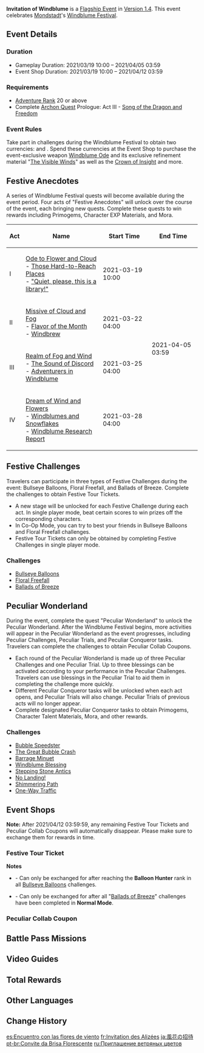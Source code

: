 {{Event Tabs
|subpage1 = Festive Challenges
|subpage2 = Peculiar Wonderland
}}
{{Event
|name              = Invitation of Windblume
|image             = Invitation of Windblume.png
|type              = In-Game
|group             = Flagship
|event             = Windblume Festival
|time_known        = yes
|time_start        = 2021-03-19 10:00:00
|time_end          = 2021-04-05 03:59:59
|link              = https://genshin.hoyoverse.com/en/news/detail/9371
|link2             = https://genshin.hoyoverse.com/en/news/detail/9439
|reward            = Windblume Ode
|rewardType        = Weapon
|hatnote           = {{About|the Flagship Event|other uses|Windblume Festival (Disambiguation)}}
}}

'''Invitation of Windblume''' is a [[Flagship Event]] in [[Version 1.4]]. This event celebrates [[Mondstadt]]'s [[Windblume Festival]].

==Event Details==
===Duration===
* Gameplay Duration: 2021/03/19 10:00 – 2021/04/05 03:59
* Event Shop Duration: 2021/03/19 10:00 – 2021/04/12 03:59

===Requirements===
*[[Adventure Rank]] 20 or above
*Complete [[Archon Quest]] Prologue: Act III - [[Song of the Dragon and Freedom]]

===Event Rules===
Take part in challenges during the Windblume Festival to obtain two currencies: {{Item|Festive Tour Ticket|20}} and {{Item|Peculiar Collab Coupon|20}}. Spend these currencies at the Event Shop to purchase the event-exclusive weapon [[Windblume Ode]] and its exclusive refinement material "[[The Visible Winds]]" as well as the [[Crown of Insight]] and more.

==Festive Anecdotes==
{{main|Invitation of Windblume/Story|l1=Story}}
A series of Windblume Festival quests will become available during the event period. Four acts of "Festive Anecdotes" will unlock over the course of the event, each bringing new quests. Complete these quests to win rewards including Primogems, Character EXP Materials, and Mora.
{| class="wikitable tdc1"
! Act !! Name !! Start Time !! End Time
|-
| I || [[Ode to Flower and Cloud]]<br>- [[Those Hard-to-Reach Places]]<br>- [["Quiet, please, this is a library!"]]|| 2021-03-19 10:00 || rowspan=4 | 2021-04-05 03:59
|-
| II || [[Missive of Cloud and Fog]]<br>- [[Flavor of the Month]]<br>- [[Windbrew]]|| 2021-03-22 04:00
|-
| III || [[Realm of Fog and Wind]]<br>- [[The Sound of Discord]]<br>- [[Adventurers in Windblume]] || 2021-03-25 04:00
|-
| IV || [[Dream of Wind and Flowers]]<br>- [[Windblumes and Snowflakes]]<br>- [[Windblume Research Report]] || 2021-03-28 04:00
|}

==Festive Challenges==
{{Main|Invitation of Windblume/Festive Challenges|l1=Festive Challenges}}
Travelers can participate in three types of Festive Challenges during the event: Bullseye Balloons, Floral Freefall, and Ballads of Breeze. Complete the challenges to obtain Festive Tour Tickets.
*A new stage will be unlocked for each Festive Challenge during each act. In single player mode, beat certain scores to win prizes off the corresponding characters.
*In Co-Op Mode, you can try to best your friends in Bullseye Balloons and Floral Freefall challenges.
*Festive Tour Tickets can only be obtained by completing Festive Challenges in single player mode.

===Challenges===
* [[Invitation of Windblume/Festive Challenges#Bullseye Balloons|Bullseye Balloons]]
* [[Invitation of Windblume/Festive Challenges#Floral Freefall|Floral Freefall]]
* [[Invitation of Windblume/Festive Challenges#Ballads of Breeze|Ballads of Breeze]]

==Peculiar Wonderland==
{{Main|Invitation of Windblume/Peculiar Wonderland|l1=Peculiar Wonderland}}
During the event, complete the quest "Peculiar Wonderland" to unlock the Peculiar Wonderland. After the Windblume Festival begins, more activities will appear in the Peculiar Wonderland as the event progresses, including Peculiar Challenges, Peculiar Trials, and Peculiar Conqueror tasks. Travelers can complete the challenges to obtain Peculiar Collab Coupons.
*Each round of the Peculiar Wonderland is made up of three Peculiar Challenges and one Peculiar Trial. Up to three blessings can be activated according to your performance in the Peculiar Challenges. Travelers can use blessings in the Peculiar Trial to aid them in completing the challenge more quickly.
*Different Peculiar Conqueror tasks will be unlocked when each act opens, and Peculiar Trials will also change. Peculiar Trials of previous acts will no longer appear.
*Complete designated Peculiar Conqueror tasks to obtain Primogems, Character Talent Materials, Mora, and other rewards.
===Challenges===
*[[Invitation of Windblume/Peculiar Wonderland#Bubble Speedster|Bubble Speedster]]
*[[Invitation of Windblume/Peculiar Wonderland#The Great Bubble Crash|The Great Bubble Crash]]
*[[Invitation of Windblume/Peculiar Wonderland#Barrage Minuet|Barrage Minuet]]
*[[Invitation of Windblume/Peculiar Wonderland#Windblume Blessing|Windblume Blessing]]
*[[Invitation of Windblume/Peculiar Wonderland#Stepping Stone Antics|Stepping Stone Antics]]
*[[Invitation of Windblume/Peculiar Wonderland#No Landing!|No Landing!]]
*[[Invitation of Windblume/Peculiar Wonderland#Shimmering Path|Shimmering Path]]
*[[Invitation of Windblume/Peculiar Wonderland#One-Way Traffic|One-Way Traffic]]

==Event Shops==
'''Note:''' After 2021/04/12 03:59:59, any remaining Festive Tour Tickets and Peculiar Collab Coupons will automatically disappear. Please make sure to exchange them for rewards in time.
===Festive Tour Ticket===
{{Shop/Header|currency=Festive Tour Ticket|total=1|type=Event}}
{{Shop|Crown of Insight|400|1|total=1}}
{{Shop|Windblume Festival Commemorative Balloon|280|1|total=1}}
{{Shop|Windsong Lyre|280|1|total=1}}
{{Shop|Guide to Freedom|20|6|total=1}}
{{Shop|Philosophies of Freedom|60|2|total=1}}
{{Shop|Guide to Resistance|20|6|total=1}}
{{Shop|Philosophies of Resistance|60|2|total=1}}
{{Shop|Guide to Ballad|20|6|total=1}}
{{Shop|Philosophies of Ballad|60|2|total=1}}
{{Shop|Guide to Prosperity|20|6|total=1}}
{{Shop|Philosophies of Prosperity|60|2|total=1}}
{{Shop|Guide to Diligence|20|6|total=1}}
{{Shop|Philosophies of Diligence|60|2|total=1}}
{{Shop|Guide to Gold|20|6|total=1}}
{{Shop|Philosophies of Gold|60|2|total=1}}
{{Shop/Footer|total=2,400}}
'''Notes'''
*{{Item|Windblume Festival Commemorative Balloon|20}} - Can only be exchanged for after reaching the '''Balloon Hunter''' rank in all [[Invitation of Windblume/Festive Challenges#Bullseye Balloons|Bullseye Balloons]] challenges.
*{{Item|Windsong Lyre|20}} - Can only be exchanged for after all "[[Invitation of Windblume/Festive Challenges#Ballads of Breeze|Ballads of Breeze]]" challenges have been completed in '''Normal Mode'''.

===Peculiar Collab Coupon===
{{Shop/Header|currency=Peculiar Collab Coupon|total=1|type=Event}}
{{Shop|Windblume Ode|700|1|total=1}}
{{Shop|"The Visible Winds"|500|4|total=1}}
{{Shop|Chains of the Dandelion Gladiator|15|6|total=1}}
{{Shop|Debris of Decarabian's City|15|6|total=1}}
{{Shop|Boreal Wolf's Cracked Tooth|15|6|total=1}}
{{Shop|Lustrous Stone from Guyun|15|6|total=1}}
{{Shop|Mist Veiled Mercury Elixir|15|6|total=1}}
{{Shop|Piece of Aerosiderite|15|6|total=1}}
{{Shop|Hero's Wit|10|30|total=1}}
{{Shop|Mystic Enhancement Ore|5|20|total=1}}
{{Shop|Mora|10|30|x=10,000|total=1}}
{{Shop|Dust of Azoth|3|20|x=6|total=1}}
{{Shop/Footer|total=4,000}}

==Battle Pass Missions==
{{Battle Pass Missions
|name     = Windborne Blossoms
|mission1 = {{Color|[Event]}} Reach 2,600 points in Bullseye Balloons: Tower Waltz
|exp1     = 1,500
|mission2 = {{Color|[Event]}} Reach 3,000 points in Floral Freefall: Windrise
|exp2     = 1,500
|mission3 = {{Color|[Event]}} Reach 2,200 points in Ballads of Breeze: Fondest Strength on Pro Mode
|exp3     = 1,500
|mission4 = {{Color|[Event]}} Complete all Peculiar Conqueror tasks in Peculiar Wonderland
|exp4     = 2,250
}}

==Video Guides==
{{EVT
|video1   = https://youtu.be/I3AhYd0ObY0
|caption1 = How to avoid falling in the Shimmering Path

|video2   = https://youtu.be/6ZbGpmgh7T4
|caption2 = How to dodge the bubbles
}}

==Total Rewards==
{{Event Rewards
|Primogem = 1,000
|Mora = 1,220,000
|Hero's Wit = 82
|Crown of Insight = 1
|Windblume Ode = 1
|"The Visible Winds" = 4
|Windblume Festival Commemorative Balloon = 1
|Windsong Lyre = 1
|Philosophies of Freedom = 2
|Guide to Freedom = 10
|Philosophies of Resistance = 2
|Guide to Resistance = 10
|Philosophies of Ballad = 2
|Guide to Ballad = 10
|Philosophies of Prosperity = 2
|Guide to Prosperity = 10
|Philosophies of Diligence = 2
|Guide to Diligence = 10
|Philosophies of Gold = 2
|Guide to Gold = 10
|Chains of the Dandelion Gladiator = 6
|Debris of Decarabian's City = 6
|Boreal Wolf's Cracked Tooth = 6
|Lustrous Stone from Guyun = 6
|Mist Veiled Mercury Elixir = 6
|Piece of Aerosiderite = 6
|Dust of Azoth = 120
|sort = Primogem,Crown of Insight,Windblume Ode,"The Visible Winds",Windblume Festival Commemorative Balloon,Windsong Lyre,Mora,Hero's Wit,Dust of Azoth,Philosophies of Freedom,Guide to Freedom,Philosophies of Resistance,Guide to Resistance,Philosophies of Ballad,Guide to Ballad,Philosophies of Prosperity,Guide to Prosperity,Philosophies of Diligence,Guide to Diligence,Philosophies of Gold,Guide to Gold,Chains of the Dandelion Gladiator,Debris of Decarabian's City,Boreal Wolf's Cracked Tooth,Lustrous Stone from Guyun,Mist Veiled Mercury Elixir,Piece of Aerosiderite
}}
{{Event Rewards
|type = Event Items
|Festive Tour Ticket = 2,400
|Peculiar Collab Coupon = 4,000
|sort = Festive Tour Ticket,Peculiar Collab Coupon
}}

==Other Languages==
{{Other Languages
|en      = Invitation of Windblume
|zhs     = 风花的邀约
|zhs_rm  = Fēnghuā de Yāoyuē
|zht     = 風花的邀約
|zht_rm  = Fēnghuā de Yāoyuē
|zh_tl   = Invitation of {{Lex|Windblume|zh}}
|ja      = {{rubi|風花|ウィンドブルーム}}の招待
|ja_rm   = Windoburuumu no Shoutai{{Assumed}}
|ja_tl   = Invitation of {{Lex|Windblume|ja}}
|ko      = 윈드블룸<->의 {{tt|초대|招待}}
|ko_tl   = Invitation of Windblume
|es      = Encuentro con las flores de viento
|es_tl   = Encounter With the {{Lex|Windblumes|es}}
|fr      = Invitation des alizées
|fr_tl   = Invitation of {{Lex|Windblumes|fr}}
|ru      = Приглашение ветряных цветов
|ru_tl   = Invitation of {{Lex|Windblumes|ru}}
|th      = เสียงกระซิบจากดอกไม้
|th_rm   = Siang Krasip Chak Dokmai
|th_tl   = 
|vi      = Lời Mời Của Hoa Gió
|vi_tl   = Invitation of {{Lex|Windblume|vi}}
|de      = Windblumeneinladung
|de_tl   = {{Lex|Windblume|de}} Invitation
|id      = Undangan Windblume
|id_tl   = Windblume's Invitation
|pt      = Convite da Brisa Florescente
|pt_tl   = <!--{{Lex|Windblume|pt}}-->
}}

==Change History==
{{Change History|1.4}}

[[es:Encuentro con las flores de viento]]
[[fr:Invitation des Alizées]]
[[ja:風花の招待]]
[[pt-br:Convite da Brisa Florescente]]
[[ru:Приглашение ветряных цветов]]